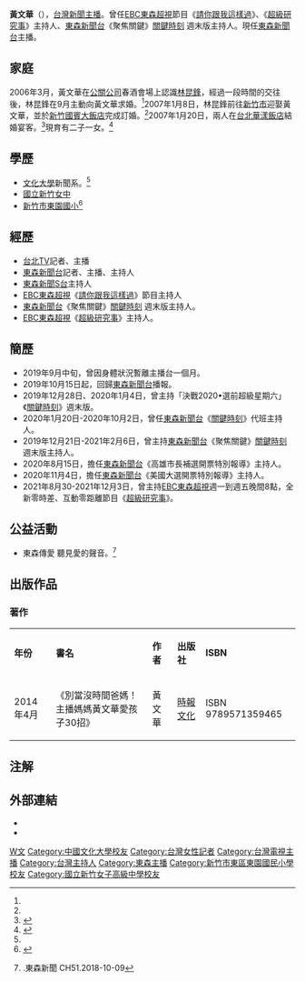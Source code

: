 {{about|一位電視台主播|一位越南的首富|黃文華 (房地產大亨)}}
{{主播資訊
| 主播頭銜     = [[東森新聞台|東森新聞台]]主播
| 主播姓名     = 黃文華
| 主播英文名字 = Maggie Huang
| 暱稱         = 
| 綽號         = 
| 主播照片檔案 = Taiwanese Anchor Huang Wen-Hua.JPG
| 主播照片尺寸 = 200px
| 主播照片圖說 =  
| 主播出生日期 = {{birth_date_and_age|1975|11|16}}<ref name="林南谷">{{cite web |url=http://ent.appledaily.com.tw/enews/article/entertainment/20060217/2408521/ |title=黃文華日光浴解放肉體 |work=蘋果日報 娛樂新聞 |author=林南谷 |publisher=台灣蘋果日報 |accessdate=2014-02-20 |language=zh-tw |date=2006-02-17 |archive-date=2016-12-29 |archive-url=https://web.archive.org/web/20161229064846/http://ent.appledaily.com.tw/enews/article/entertainment/20060217/2408521 |dead-url=no }}</ref>
| 血型         = O型
| 出生地       ={{TWN}}[[新竹市|新竹市]]<ref name="竹市府">{{cite web |url=http://www.hccg.gov.tw/web/News?command=showDetail&postId=186623 |title=年代記者林昆鋒今（八）日與東森主播黃文華在新竹訂婚 |work=新竹市政府全球資訊網 |author= |publisher=新竹市政府 |accessdate=2014-02-20 |language=zh-tw |date=2007-01-08 |deadurl=yes |archiveurl=https://web.archive.org/web/20140225045013/http://www.hccg.gov.tw/web/News?command=showDetail&postId=186623 |archivedate=2014-02-25 }}</ref>
| 主播逝世日期 = 
| 逝世地      = 
| 國籍        = {{ROC}}
| 最高學歷     = [[文化大學|文化大學]]新聞系<ref name="林南谷"/>
| 婚姻狀況     = 已婚<ref name="林南谷"/>
| 配偶        = {{marriage|[[林昆鋒|林昆鋒]]|2007}}<ref name="林南谷"/>，育有兩子一女
| 信仰宗教     = 
| 官方網站     = https://www.facebook.com/happyanchor
| 備註         = 
|}}
'''黃文華'''（{{bd|1975年|11月16日|catIdx=H黃}}），[[台灣|台灣]][[新聞主播|新聞主播]]。曾任[[東森超視|EBC東森超視]]節目《[[請你跟我這樣過|請你跟我這樣過]]》、《[[超級研究室|超級研究事]]》主持人、[[東森新聞台|東森新聞台]]《聚焦關鍵》[[關鍵時刻_(東森)|關鍵時刻]] 週末版主持人。現任[[東森新聞台|東森新聞台]]主播。

==家庭==
2006年3月，黃文華在[[公關公司|公關公司]]春酒會場上認識[[林昆鋒|林昆鋒]]，經過一段時間的交往後，林昆鋒在9月主動向黃文華求婚。<ref name="許晉榮"/>2007年1月8日，林昆鋒前往[[新竹市|新竹市]]迎娶黃文華，並於[[新竹國賓大飯店|新竹國賓大飯店]]完成訂婚。<ref name="竹市府"/>2007年1月20日，兩人在[[台北華漾飯店|台北華漾飯店]]結婚宴客。<ref name="許晉榮">{{cite web |url=http://ent.appledaily.com.tw/enews/article/entertainment/20070121/3196868/ |title=主播黃文華 林昆鋒婚了 義大利蜜月連做11天 |work=蘋果日報 娛樂新聞 |author=許晉榮 |publisher=台灣蘋果日報 |accessdate=2014-02-20 |language=zh-tw |date=2007-01-21 |archive-date=2016-07-08 |archive-url=https://web.archive.org/web/20160708051108/http://ent.appledaily.com.tw/enews/article/entertainment/20070121/3196868 |dead-url=no }}</ref>現育有二子一女。<ref name="黃鋒府">{{cite web |url=http://ent.appledaily.com.tw/enews/article/entertainment/20110729/33561507/ |title=黃文華主播夫妻育兩兒 4管齊下 調教動靜雙修 |work=蘋果日報 娛樂新聞 |author=黃鋒府 |publisher=台灣蘋果日報 |accessdate=2014-02-20 |language=zh-tw |date=2011-07-29 |archive-date=2016-03-04 |archive-url=https://web.archive.org/web/20160304121424/http://ent.appledaily.com.tw/enews/article/entertainment/20110729/33561507/ |dead-url=no }}</ref>

==學歷==
*[[文化大學|文化大學]]新聞系。<ref name="林南谷"/>
*[[國立新竹女中|國立新竹女中]]
*[[新竹市東區東園國民小學|新竹市東園國小]]<ref>{{cite web|url=http://163.19.124.10/xoops/modules/tinyd0/print.php?id=3 |title=當智堅遇到文華 週五午後，同窗好友相聚於東園。 |publisher=新竹市校園新聞網 |date=2016-06-04 |archiveurl=https://archive.is/20160619113548/http://163.19.124.10/xoops/modules/tinyd0/print.php?id=3 |archivedate=2016-06-19 |deadurl=yes }}</ref>

==經歷==
*[[台北TV|台北TV]]記者、主播
*[[東森新聞台|東森新聞台]]記者、主播、主持人
*[[東森新聞S台|東森新聞S台]]主持人
*[[東森超視|EBC東森超視]]《[[請你跟我這樣過|請你跟我這樣過]]》節目主持人
*[[東森新聞台|東森新聞台]]《聚焦關鍵》[[關鍵時刻_(東森)|關鍵時刻]] 週末版主持人。
*[[東森超視|EBC東森超視]]《[[超級研究室|超級研究事]]》主持人。

==簡歷==
*2019年9月中旬，曾因身體狀況暫離主播台一個月。
*2019年10月15日起，回歸[[東森新聞台|東森新聞台]]播報。
*2019年12月28日、2020年1月4日，曾主持「決戰2020•選前超級星期六」《[[關鍵時刻_(東森)|關鍵時刻]]》週末版。
*2020年1月20日-2020年10月2日，曾任[[東森新聞台|東森新聞台]]《[[關鍵時刻_(東森)|關鍵時刻]]》代班主持人。
*2019年12月21日-2021年2月6日，曾主持[[東森新聞台|東森新聞台]]《聚焦關鍵》[[關鍵時刻_(東森)|關鍵時刻]] 週末版主持人。
*2020年8月15日，擔任[[東森新聞台|東森新聞台]]《高雄市長補選開票特別報導》主持人。
*2020年11月4日，擔任[[東森新聞台|東森新聞台]]《美國大選開票特別報導》主持人。
*2021年8月30-2021年12月3日，曾主持[[東森超視|EBC東森超視]]週一到週五晚間8點，全新零時差、互動零距離節目《[[超級研究室|超級研究事]]》。

==公益活動==
*東森傳愛 聽見愛的聲音。<ref>{{youtube|xVHG1_ZARyg|東森傳愛》黃文華主播邀請您為聽損孩子募款 幫助他們學習 探索聲音 }}.東森新聞 CH51.2018-10-09</ref>

==出版作品==
===著作===
{| class="wikitable"
|-align=center
| '''年份''' || '''書名''' || '''作者''' || '''出版社''' || '''ISBN'''
|-
|2014年4月||《別當沒時間爸媽！主播媽媽黃文華愛孩子30招》||黃文華||[[時報文化|時報文化]]||ISBN 9789571359465
|}

==注解==
{{reflist}}

==外部連結==
*{{facebook|happyanchor|主播 黃文華}}
*{{instagram|huangwenhualove|黃文華}}

{{DEFAULTSORT:Huang黃}}
[[Category:黃姓|W文]]
[[Category:中國文化大學校友|Category:中國文化大學校友]]
[[Category:台灣女性記者|Category:台灣女性記者]]
[[Category:台灣電視主播|Category:台灣電視主播]]
[[Category:台灣主持人|Category:台灣主持人]]
[[Category:東森主播|Category:東森主播]]
[[Category:新竹市東區東園國民小學校友|Category:新竹市東區東園國民小學校友]]
[[Category:國立新竹女子高級中學校友|Category:國立新竹女子高級中學校友]]